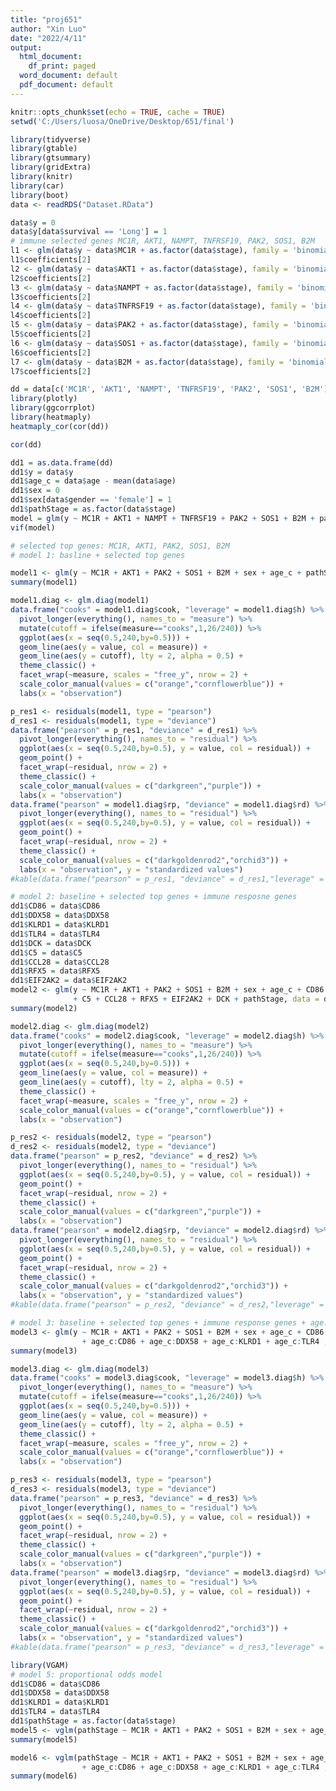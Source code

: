 ---
title: "proj651"
author: "Xin Luo"
date: "2022/4/11"
output:
  html_document:
    df_print: paged
  word_document: default
  pdf_document: default
---

```{r setup, include=FALSE}
knitr::opts_chunk$set(echo = TRUE, cache = TRUE)
setwd('C:/Users/luosa/OneDrive/Desktop/651/final')
```

```{r}
library(tidyverse)
library(gtable)
library(gtsummary)
library(gridExtra)
library(knitr)
library(car)
library(boot)
data <- readRDS("Dataset.RData")
```

```{r}
data$y = 0
data$y[data$survival == 'Long'] = 1
# immune selected genes MC1R, AKT1, NAMPT, TNFRSF19, PAK2, SOS1, B2M 
l1 <- glm(data$y ~ data$MC1R + as.factor(data$stage), family = 'binomial')
l1$coefficients[2]
l2 <- glm(data$y ~ data$AKT1 + as.factor(data$stage), family = 'binomial')
l2$coefficients[2]
l3 <- glm(data$y ~ data$NAMPT + as.factor(data$stage), family = 'binomial')
l3$coefficients[2]
l4 <- glm(data$y ~ data$TNFRSF19 + as.factor(data$stage), family = 'binomial')
l4$coefficients[2]
l5 <- glm(data$y ~ data$PAK2 + as.factor(data$stage), family = 'binomial')
l5$coefficients[2]
l6 <- glm(data$y ~ data$SOS1 + as.factor(data$stage), family = 'binomial')
l6$coefficients[2]
l7 <- glm(data$y ~ data$B2M + as.factor(data$stage), family = 'binomial')
l7$coefficients[2]
```

```{r}
dd = data[c('MC1R', 'AKT1', 'NAMPT', 'TNFRSF19', 'PAK2', 'SOS1', 'B2M')] 
library(plotly)
library(ggcorrplot)
library(heatmaply)
heatmaply_cor(cor(dd))
```

```{r}
cor(dd)
```

```{r}
dd1 = as.data.frame(dd)
dd1$y = data$y
dd1$age_c = data$age - mean(data$age)
dd1$sex = 0
dd1$sex[data$gender == 'female'] = 1
dd1$pathStage = as.factor(data$stage)
model = glm(y ~ MC1R + AKT1 + NAMPT + TNFRSF19 + PAK2 + SOS1 + B2M + pathStage, data = dd1, family = 'binomial')
vif(model)
```

```{r}
# selected top genes: MC1R, AKT1, PAK2, SOS1, B2M
# model 1: basline + selected top genes

model1 <- glm(y ~ MC1R + AKT1 + PAK2 + SOS1 + B2M + sex + age_c + pathStage, data = dd1, family = 'binomial')
summary(model1)
```
```{r residual diagnostics}
model1.diag <- glm.diag(model1)
data.frame("cooks" = model1.diag$cook, "leverage" = model1.diag$h) %>%
  pivot_longer(everything(), names_to = "measure") %>%
  mutate(cutoff = ifelse(measure=="cooks",1,26/240)) %>%
  ggplot(aes(x = seq(0.5,240,by=0.5))) +
  geom_line(aes(y = value, col = measure)) +
  geom_line(aes(y = cutoff), lty = 2, alpha = 0.5) +
  theme_classic() +
  facet_wrap(~measure, scales = "free_y", nrow = 2) +
  scale_color_manual(values = c("orange","cornflowerblue")) +
  labs(x = "observation")
```

```{r }
p_res1 <- residuals(model1, type = "pearson")
d_res1 <- residuals(model1, type = "deviance")
data.frame("pearson" = p_res1, "deviance" = d_res1) %>%
  pivot_longer(everything(), names_to = "residual") %>%
  ggplot(aes(x = seq(0.5,240,by=0.5), y = value, col = residual)) +
  geom_point() +
  facet_wrap(~residual, nrow = 2) +
  theme_classic() +
  scale_color_manual(values = c("darkgreen","purple")) +
  labs(x = "observation")
data.frame("pearson" = model1.diag$rp, "deviance" = model1.diag$rd) %>%
  pivot_longer(everything(), names_to = "residual") %>%
  ggplot(aes(x = seq(0.5,240,by=0.5), y = value, col = residual)) +
  geom_point() +
  facet_wrap(~residual, nrow = 2) +
  theme_classic() +
  scale_color_manual(values = c("darkgoldenrod2","orchid3")) +
  labs(x = "observation", y = "standardized values")
#kable(data.frame("pearson" = p_res1, "deviance" = d_res1,"leverage" = model1.diag$h, "cooks" = model1.diag$cook,"p_standard" = model1.diag$rp, "d_standard" = model1.diag$rd),col.names = c("$\\hat{r}^{P}$","$\\hat{r}^{D}$","leverage","cooks","$\\hat{r}^{PS}$","$\\hat{r}^{DS}$"))
```


```{r}
# model 2: baseline + selected top genes + immune resposne genes
dd1$CD86 = data$CD86
dd1$DDX58 = data$DDX58
dd1$KLRD1 = data$KLRD1
dd1$TLR4 = data$TLR4
dd1$DCK = data$DCK
dd1$C5 = data$C5
dd1$CCL28 = data$CCL28
dd1$RFX5 = data$RFX5
dd1$EIF2AK2 = data$EIF2AK2
model2 <- glm(y ~ MC1R + AKT1 + PAK2 + SOS1 + B2M + sex + age_c + CD86 + DDX58 + KLRD1 + TLR4 
              + C5 + CCL28 + RFX5 + EIF2AK2 + DCK + pathStage, data = dd1, family = 'binomial')
summary(model2)
```


```{r}
model2.diag <- glm.diag(model2)
data.frame("cooks" = model2.diag$cook, "leverage" = model2.diag$h) %>%
  pivot_longer(everything(), names_to = "measure") %>%
  mutate(cutoff = ifelse(measure=="cooks",1,26/240)) %>%
  ggplot(aes(x = seq(0.5,240,by=0.5))) +
  geom_line(aes(y = value, col = measure)) +
  geom_line(aes(y = cutoff), lty = 2, alpha = 0.5) +
  theme_classic() +
  facet_wrap(~measure, scales = "free_y", nrow = 2) +
  scale_color_manual(values = c("orange","cornflowerblue")) +
  labs(x = "observation")
```

```{r}
p_res2 <- residuals(model2, type = "pearson")
d_res2 <- residuals(model2, type = "deviance")
data.frame("pearson" = p_res2, "deviance" = d_res2) %>%
  pivot_longer(everything(), names_to = "residual") %>%
  ggplot(aes(x = seq(0.5,240,by=0.5), y = value, col = residual)) +
  geom_point() +
  facet_wrap(~residual, nrow = 2) +
  theme_classic() +
  scale_color_manual(values = c("darkgreen","purple")) +
  labs(x = "observation")
data.frame("pearson" = model2.diag$rp, "deviance" = model2.diag$rd) %>%
  pivot_longer(everything(), names_to = "residual") %>%
  ggplot(aes(x = seq(0.5,240,by=0.5), y = value, col = residual)) +
  geom_point() +
  facet_wrap(~residual, nrow = 2) +
  theme_classic() +
  scale_color_manual(values = c("darkgoldenrod2","orchid3")) +
  labs(x = "observation", y = "standardized values")
#kable(data.frame("pearson" = p_res2, "deviance" = d_res2,"leverage" = model2.diag$h, "cooks" = model2.diag$cook,"p_standard" = model2.diag$rp, "d_standard" = model2.diag$rd),col.names = c("$\\hat{r}^{P}$","$\\hat{r}^{D}$","leverage","cooks","$\\hat{r}^{PS}$","$\\hat{r}^{DS}$"))
```

```{r}
# model 3: baseline + selected top genes + immune response genes + age:immunse response genes
model3 <- glm(y ~ MC1R + AKT1 + PAK2 + SOS1 + B2M + sex + age_c + CD86 + DDX58 + KLRD1 + TLR4
                + age_c:CD86 + age_c:DDX58 + age_c:KLRD1 + age_c:TLR4 , data = dd1, family = 'binomial')
summary(model3)
```
```{r}
model3.diag <- glm.diag(model3)
data.frame("cooks" = model3.diag$cook, "leverage" = model3.diag$h) %>%
  pivot_longer(everything(), names_to = "measure") %>%
  mutate(cutoff = ifelse(measure=="cooks",1,26/240)) %>%
  ggplot(aes(x = seq(0.5,240,by=0.5))) +
  geom_line(aes(y = value, col = measure)) +
  geom_line(aes(y = cutoff), lty = 2, alpha = 0.5) +
  theme_classic() +
  facet_wrap(~measure, scales = "free_y", nrow = 2) +
  scale_color_manual(values = c("orange","cornflowerblue")) +
  labs(x = "observation")
```

```{r}
p_res3 <- residuals(model3, type = "pearson")
d_res3 <- residuals(model3, type = "deviance")
data.frame("pearson" = p_res3, "deviance" = d_res3) %>%
  pivot_longer(everything(), names_to = "residual") %>%
  ggplot(aes(x = seq(0.5,240,by=0.5), y = value, col = residual)) +
  geom_point() +
  facet_wrap(~residual, nrow = 2) +
  theme_classic() +
  scale_color_manual(values = c("darkgreen","purple")) +
  labs(x = "observation")
data.frame("pearson" = model3.diag$rp, "deviance" = model3.diag$rd) %>%
  pivot_longer(everything(), names_to = "residual") %>%
  ggplot(aes(x = seq(0.5,240,by=0.5), y = value, col = residual)) +
  geom_point() +
  facet_wrap(~residual, nrow = 2) +
  theme_classic() +
  scale_color_manual(values = c("darkgoldenrod2","orchid3")) +
  labs(x = "observation", y = "standardized values")
#kable(data.frame("pearson" = p_res3, "deviance" = d_res3,"leverage" = model3.diag$h, "cooks" = model3.diag$cook,"p_standard" = model3.diag$rp, "d_standard" = model3.diag$rd),col.names = c("$\\hat{r}^{P}$","$\\hat{r}^{D}$","leverage","cooks","$\\hat{r}^{PS}$","$\\hat{r}^{DS}$"))
```
```{r}
library(VGAM)
# model 5: proportional odds model
dd1$CD86 = data$CD86
dd1$DDX58 = data$DDX58
dd1$KLRD1 = data$KLRD1
dd1$TLR4 = data$TLR4
dd1$pathStage = as.factor(data$stage)
model5 <- vglm(pathStage ~ MC1R + AKT1 + PAK2 + SOS1 + B2M + sex + age_c + CD86 + DDX58 + KLRD1 + TLR4, data = dd1, family = cumulative(parallel=T))
summary(model5)
```

```{r}
model6 <- vglm(pathStage ~ MC1R + AKT1 + PAK2 + SOS1 + B2M + sex + age_c + CD86 + DDX58 + KLRD1 + TLR4
                + age_c:CD86 + age_c:DDX58 + age_c:KLRD1 + age_c:TLR4 , data = dd1, family = cumulative(parallel = T))
summary(model6)
```


